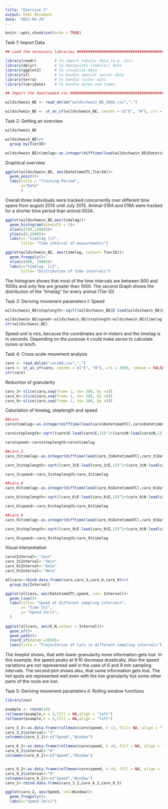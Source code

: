 ```yaml
---
title: "Exercise 2"
output: html_document
date: '2022-04-29'
---
```


```r
knitr::opts_chunk$set(echo = TRUE)
```

Task 1: Import Data
```r
## Load the necessary libraries ################################################

library(readr)        # to import tabular data (e.g. csv)
library(dplyr)        # to manipulate (tabular) data
library(ggplot2)      # to visualize data
library(sf)           # to handle spatial vector data
library(terra)        # To handle raster data
library(lubridate)    # To handle dates and times

## Import the downloaded csv ##################################################

wildschwein_BE <- read_delim("wildschwein_BE_2056.csv",",")

wildschwein_BE <- st_as_sf(wildschwein_BE, coords = c("E", "N"), crs = 2056, remove = FALSE)
```

Task 2: Getting an overview
```r
wildschwein_BE

wildschwein_BE%>%
  group_by(TierID)

wildschwein_BE$timelag<-as.integer(difftime(lead(wildschwein_BE$DatetimeUTC),wildschwein_BE$DatetimeUTC, units = "secs"))

```
Graphical overview
```r
ggplot(wildschwein_BE, aes(DatetimeUTC,TierID))+
  geom_point()+
  labs(title = "Tracking Period",
       x="Date"
       )
```

Overall three individuals were tracked concurrently over different time spans from august 2014 until July 2015. Animal 016A and 018A were tracked for a shorter time period than animal 002A.

```r
ggplot(wildschwein_BE,aes(timelag))+
  geom_histogram(binwidth = 5)+
  xlim(c(700,12000))+
  ylim(c(0,5000))+
  labs(x= "timelag [s]",
       title= "Time interval of measurements")

ggplot(wildschwein_BE, aes(timelag, colour= TierID))+
  geom_freqpoly()+
  xlim(c(800, 1000))+
  labs(x="timelag  [s]",
       title= "Distribution of time intervals")

```

The histogram shows that most of the time intervals are between 800 and 1000s and only few are greater than 1000. The second Graph shows the distribuiton of the "timelag" for every animal (Tier ID)

Task 3: Deriving movement parameters I: Speed
```r

wildschwein_BE$steplength<-sqrt((wildschwein_BE$E-lead(wildschwein_BE$E,1))^2+(wildschwein_BE$N-lead(wildschwein_BE$N,1))^2)

wildschwein_BE$speed<-wildschwein_BE$steplength/wildschwein_BE$timelag
str(wildschwein_BE)
```
Speed unit is m/s, because the coordinates are in meters and the timelag is in seconds. Depending on the purpose it could make sense to calculate m/min or km/h.

Task 4: Cross-scale movement analysis
```r
caro <- read_delim("caro60.csv",",")
caro <- st_as_sf(caro, coords = c("E", "N"), crs = 2056, remove = FALSE)
str(caro)
```
Reduction of granularity
```r
caro_3<-slice(caro,seq(from= 1, to= 200, by =3))
caro_6<-slice(caro,seq(from= 1, to= 200, by =6))
caro_9<-slice(caro,seq(from= 1, to= 200, by =9))
```
Caluclation of timelag, steplength and speed
```r
##caro
caro$timelag<-as.integer(difftime(lead(caro$DatetimeUTC),caro$DatetimeUTC, units = "secs"))

caro$steplength<-sqrt((caro$E-lead(caro$E,1))^2+(caro$N-lead(caro$N,1))^2)

caro$speed<-caro$steplength/caro$timelag

##caro_3
caro_3$timelag<-as.integer(difftime(lead(caro_3$DatetimeUTC),caro_3$DatetimeUTC, units = "secs"))

caro_3$steplength<-sqrt((caro_3$E-lead(caro_3$E,1))^2+(caro_3$N-lead(caro_3$N,1))^2)

caro_3$speed<-caro_3$steplength/caro_3$timelag

##caro_6
caro_6$timelag<-as.integer(difftime(lead(caro_6$DatetimeUTC),caro_6$DatetimeUTC, units = "secs"))

caro_6$steplength<-sqrt((caro_6$E-lead(caro_6$E,1))^2+(caro_6$N-lead(caro_6$N,1))^2)

caro_6$speed<-caro_6$steplength/caro_6$timelag

##caro_9
caro_9$timelag<-as.integer(difftime(lead(caro_9$DatetimeUTC),caro_9$DatetimeUTC, units = "secs"))

caro_9$steplength<-sqrt((caro_9$E-lead(caro_9$E,1))^2+(caro_9$N-lead(caro_9$N,1))^2)

caro_9$speed<-caro_9$steplength/caro_9$timelag
```
Visual interpretation
```r
caro$Interval<-"1min"
caro_3$Interval<-"3min"
caro_6$Interval<-"6min"
caro_9$Interval<-"9min"

allcaro<-rbind.data.frame(caro,caro_3,caro_6,caro_9)%>%
  group_by(Interval)

ggplot(allcaro, aes(DatetimeUTC,speed, col= Interval))+
  geom_line()+
  labs(title= "Speed at different sampling intervals",
       x= "Time [h]",
       y= "Speed [m/s]",
  )
                
ggplot(allcaro, aes(E,N,colour = Interval))+
  geom_sf()+
  geom_path()+
  coord_sf(datum =2056)+
  labs(title = "Trajectories of Caro in different sampling intervals")

```
The lineplot shows, that with lower granularity more information gets lost. In this example, the speed peaks at 9:10 decrease drastically. Also the speed variations are not represented well in the case of 6 and 9 min sampling intervals.
The second plot shows also, that some information gets lost. The hot spots are represented well even with the low granularity but some other parts of the route are lost.

Task 5: Deriving movement parameters II: Rolling window functions
```r
library(zoo)

example <- rnorm(10)
rollmean(example,k = 3,fill = NA,align = "left")
rollmean(example,k = 4,fill = NA,align = "left")

caro_3_2<-as.data.frame(rollmean(caro$speed, k =3, fill= NA, align = "left"))
caro_3_2$interval<-"3"
colnames(caro_3_2)<-c("Speed","Window")

caro_6_2<-as.data.frame(rollmean(caro$speed, k =6, fill = NA, align = "left"))
caro_6_2$interval<-"6"
colnames(caro_6_2)<-c("Speed","Window")


caro_9_2<-as.data.frame(rollmean(caro$speed, k =9, fill = NA, align = "left"))
caro_9_2$interval<-"9"
colnames(caro_9_2)<-c("Speed","Window")
caro_2<-rbind.data.frame(caro_3_2,caro_6_2,caro_9_2)

ggplot(caro_2, aes(Speed, col=Window))+
  geom_freqpoly()+
  labs(x="Speed [m/s]")

```

